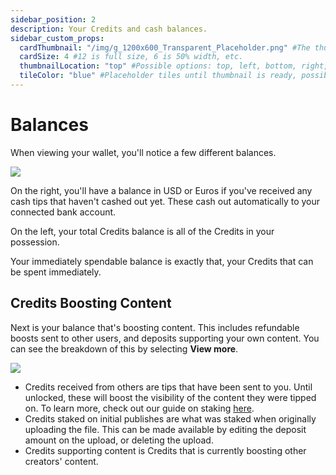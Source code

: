 ---
sidebar_position: 2
description: Your Credits and cash balances.
sidebar_custom_props:
  cardThumbnail: "/img/g_1200x600_Transparent_Placeholder.png" #The thumbnail on the category card.
  cardSize: 4 #12 is full size, 6 is 50% width, etc.
  thumbnailLocation: "top" #Possible options: top, left, bottom, right, none
  tileColor: "blue" #Placeholder tiles until thumbnail is ready, possible options: blue, cream, darkpurple, lightpurple, mauve, orange, pink, none
---

# Balances

When viewing your wallet, you'll notice a few different balances.

![](/img/en/category-wallet2.png)

On the right, you'll have a balance in USD or Euros if you've received any cash tips that haven't cashed out yet. These cash out automatically to your connected bank account.

On the left, your total Credits balance is all of the Credits in your possession.

Your immediately spendable balance is exactly that, your Credits that can be spent immediately.

## Credits Boosting Content

Next is your balance that's boosting content. This includes refundable boosts sent to other users, and deposits supporting your own content. You can see the breakdown of this by selecting **View more**.

![](/img/en/category-wallet3.png)

- Credits received from others are tips that have been sent to you. Until unlocked, these will boost the visibility of the content they were tipped on. To learn more, check out our guide on staking [here](https://help.odysee.tv/category/staking).
- Credits staked on initial publishes are what was staked when originally uploading the file. This can be made available by editing the deposit amount on the upload, or deleting the upload.
- Credits supporting content is Credits that is currently boosting other creators' content.
